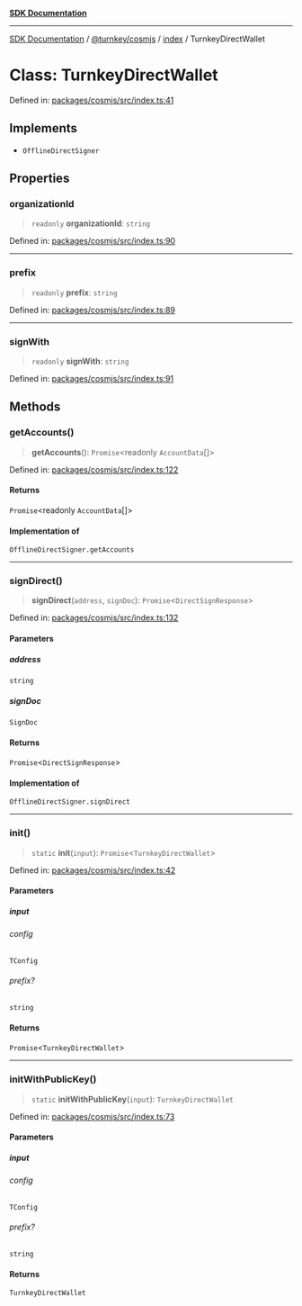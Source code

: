 [**SDK Documentation**](../../../../README.mdx)

***

[SDK Documentation](../../../../packages.mdx) / [@turnkey/cosmjs](../../README.mdx) / [index](../README.mdx) / TurnkeyDirectWallet

# Class: TurnkeyDirectWallet

Defined in: [packages/cosmjs/src/index.ts:41](https://github.com/tkhq/sdk/blob/078f5423e923fbd1d7fd39440402d7f01d09c3d0/packages/cosmjs/src/index.ts#L41)

## Implements

- `OfflineDirectSigner`

## Properties

### organizationId

> `readonly` **organizationId**: `string`

Defined in: [packages/cosmjs/src/index.ts:90](https://github.com/tkhq/sdk/blob/078f5423e923fbd1d7fd39440402d7f01d09c3d0/packages/cosmjs/src/index.ts#L90)

***

### prefix

> `readonly` **prefix**: `string`

Defined in: [packages/cosmjs/src/index.ts:89](https://github.com/tkhq/sdk/blob/078f5423e923fbd1d7fd39440402d7f01d09c3d0/packages/cosmjs/src/index.ts#L89)

***

### signWith

> `readonly` **signWith**: `string`

Defined in: [packages/cosmjs/src/index.ts:91](https://github.com/tkhq/sdk/blob/078f5423e923fbd1d7fd39440402d7f01d09c3d0/packages/cosmjs/src/index.ts#L91)

## Methods

### getAccounts()

> **getAccounts**(): `Promise`\<readonly `AccountData`[]\>

Defined in: [packages/cosmjs/src/index.ts:122](https://github.com/tkhq/sdk/blob/078f5423e923fbd1d7fd39440402d7f01d09c3d0/packages/cosmjs/src/index.ts#L122)

#### Returns

`Promise`\<readonly `AccountData`[]\>

#### Implementation of

`OfflineDirectSigner.getAccounts`

***

### signDirect()

> **signDirect**(`address`, `signDoc`): `Promise`\<`DirectSignResponse`\>

Defined in: [packages/cosmjs/src/index.ts:132](https://github.com/tkhq/sdk/blob/078f5423e923fbd1d7fd39440402d7f01d09c3d0/packages/cosmjs/src/index.ts#L132)

#### Parameters

##### address

`string`

##### signDoc

`SignDoc`

#### Returns

`Promise`\<`DirectSignResponse`\>

#### Implementation of

`OfflineDirectSigner.signDirect`

***

### init()

> `static` **init**(`input`): `Promise`\<`TurnkeyDirectWallet`\>

Defined in: [packages/cosmjs/src/index.ts:42](https://github.com/tkhq/sdk/blob/078f5423e923fbd1d7fd39440402d7f01d09c3d0/packages/cosmjs/src/index.ts#L42)

#### Parameters

##### input

###### config

`TConfig`

###### prefix?

`string`

#### Returns

`Promise`\<`TurnkeyDirectWallet`\>

***

### initWithPublicKey()

> `static` **initWithPublicKey**(`input`): `TurnkeyDirectWallet`

Defined in: [packages/cosmjs/src/index.ts:73](https://github.com/tkhq/sdk/blob/078f5423e923fbd1d7fd39440402d7f01d09c3d0/packages/cosmjs/src/index.ts#L73)

#### Parameters

##### input

###### config

`TConfig`

###### prefix?

`string`

#### Returns

`TurnkeyDirectWallet`
